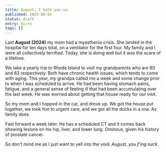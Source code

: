 ```yaml
---
title: August, I hate you so.
published: 2025-08-02
status: draft
entry: micro
tags: []
---
```

Last **August (2024)** my mom had a myasthenia crisis. She landed in the hospital for ten days total, on a ventilator for the first four. My family and I were all collectively terrified. Today, she is doing well but it was the scare of a lifetime.

We take a yearly trip to Rhode Island to visit my grandparents who are 80 and 83 respectively. Both have chronic health issues, which tends to come with aging. This year, my grandpa called me a week and some change prior to when I was scheduled to arrive. He had been having stomach pains, fatigue, and a general sense of feeling ill that had been accumulating over the last week. He was worried about getting that house ready for our visit.

So my mom and I hopped in the car, and drove up. We got the house put together, we took him to urgent care, and we got all the ducks in a row. As family does.

Fast forward a week later. He has a scheduled CT and it comes back showing lesions on his hip, liver, and lower lung. Ominous, given his history of prostate cancer.

So don't mind me as I just want to yell into the void: *August, you f'ing suck.*
